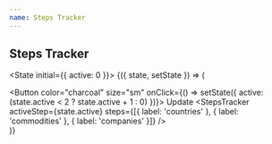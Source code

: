 ```yaml
---
name: Steps Tracker
---
```


## Steps Tracker

<State initial={{ active: 0 }}>
  {({ state, setState }) => (
    <div className="components-container">
      <Button color="charcoal" size="sm" onClick={() => setState({ active: (state.active < 2 ? state.active + 1 : 0) })}>
        Update
      </Button>
      <StepsTracker
        activeStep={state.active}
        steps={[{ label: 'countries' }, { label: 'commodities' }, { label: 'companies' }]}
      />
    </div>
  )}
</State>
    

